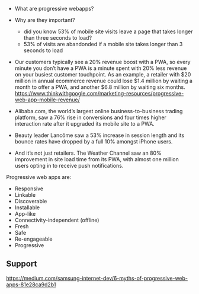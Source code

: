 - What are progressive webapps?
- Why are they important?
  - did you know 53% of mobile site visits leave a page that takes longer than three seconds to load?
  - 53% of visits are abandonded if a mobile site takes longer than 3 seconds to load


- Our customers typically see a 20% revenue boost with a PWA, so every minute you don’t have a PWA is a minute spent with 20% less revenue on your busiest customer touchpoint. As an example, a retailer with $20 million in annual ecommerce revenue could lose $1.4 million by waiting a month to offer a PWA, and another $6.8 million by waiting six months.
  https://www.thinkwithgoogle.com/marketing-resources/progressive-web-app-mobile-revenue/

- Alibaba.com, the world’s largest online business-to-business trading platform, saw a 76% rise in conversions and four times higher interaction rate after it upgraded its mobile site to a PWA.

- Beauty leader Lancôme saw a 53% increase in session length and its bounce rates have dropped by a full 10% amongst iPhone users.

- And it’s not just retailers. The Weather Channel saw an 80% improvement in site load time from its PWA, with almost one million users opting in to receive push notifications.



Progressive web apps are:
- Responsive
- Linkable
- Discoverable
- Installable
- App-like
- Connectivity-independent (offline)
- Fresh
- Safe
- Re-engageable
- Progressive

Support
- 


https://medium.com/samsung-internet-dev/6-myths-of-progressive-web-apps-81e28ca9d2b1